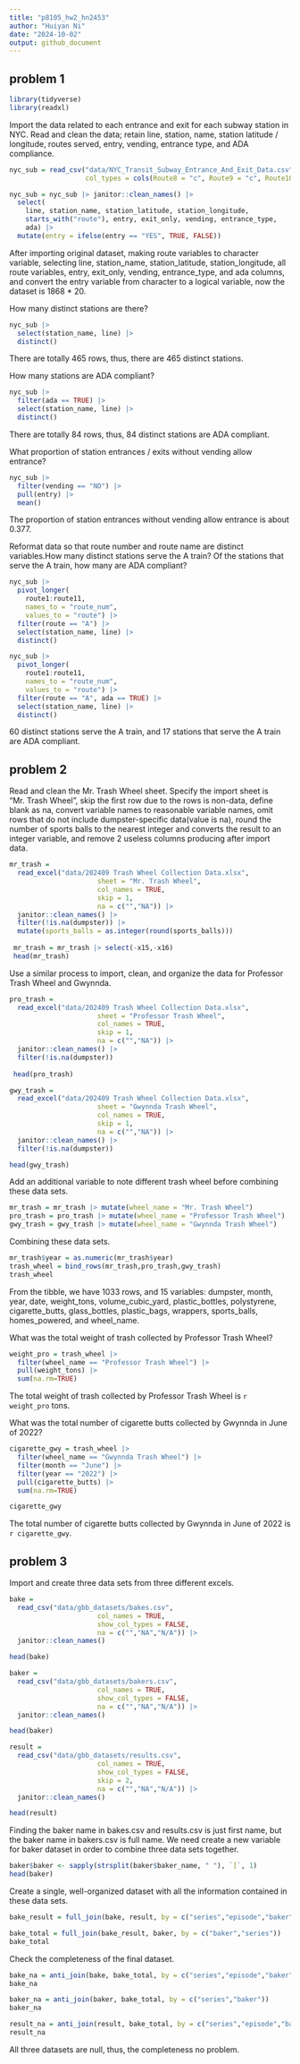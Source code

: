 ```yaml
---
title: "p8105_hw2_hn2453"
author: "Huiyan Ni"
date: "2024-10-02"
output: github_document
---
```


## problem 1

```r
library(tidyverse)
library(readxl)
```

Import the data related to each entrance and exit for each subway station in NYC.
Read and clean the data; retain line, station, name, station latitude / longitude, routes served, entry, vending, entrance type, and ADA compliance.
```r
nyc_sub = read_csv("data/NYC_Transit_Subway_Entrance_And_Exit_Data.csv",
                   col_types = cols(Route8 = "c", Route9 = "c", Route10 = "c", Route11 = "c"))

nyc_sub = nyc_sub |> janitor::clean_names() |> 
  select(
    line, station_name, station_latitude, station_longitude, 
    starts_with("route"), entry, exit_only, vending, entrance_type, 
    ada) |> 
  mutate(entry = ifelse(entry == "YES", TRUE, FALSE))

```
After importing original dataset, making route variables to character variable, selecting line, station_name, station_latitude, station_longitude, all route variables, entry, exit_only, vending, entrance_type, and ada columns, and convert the entry variable from character to a logical variable, now the dataset is 1868 * 20.   

How many distinct stations are there?
```r
nyc_sub |> 
  select(station_name, line) |> 
  distinct()
```
There are totally 465 rows, thus, there are 465 distinct stations.

How many stations are ADA compliant?
```r
nyc_sub |> 
  filter(ada == TRUE) |> 
  select(station_name, line) |> 
  distinct()
```
There are totally 84 rows, thus, 84 distinct stations are ADA compliant.

What proportion of station entrances / exits without vending allow entrance?
```r
nyc_sub |> 
  filter(vending == "NO") |> 
  pull(entry) |> 
  mean()
```
The proportion of station entrances without vending allow entrance is about 0.377.

Reformat data so that route number and route name are distinct variables.How many distinct stations serve the A train? Of the stations that serve the A train, how many are ADA compliant?
```r
nyc_sub |> 
  pivot_longer(
    route1:route11,
    names_to = "route_num",
    values_to = "route") |> 
  filter(route == "A") |> 
  select(station_name, line) |> 
  distinct()

nyc_sub |> 
  pivot_longer(
    route1:route11,
    names_to = "route_num",
    values_to = "route") |> 
  filter(route == "A", ada == TRUE) |> 
  select(station_name, line) |> 
  distinct()

```
60 distinct stations serve the A train, and 17 stations that serve the A train are ADA compliant.

## problem 2

Read and clean the Mr. Trash Wheel sheet. Specify the import sheet is "Mr. Trash Wheel", skip the first row due to the rows is non-data, define blank as na, convert variable names to reasonable variable names, omit rows that do not include dumpster-specific data(value is na), round the number of sports balls to the nearest integer and converts the result to an integer variable, and remove 2 useless columns producing after import data.
```r
mr_trash = 
  read_excel("data/202409 Trash Wheel Collection Data.xlsx", 
                      sheet = "Mr. Trash Wheel",
                      col_names = TRUE,
                      skip = 1,
                      na = c("","NA")) |> 
  janitor::clean_names() |>
  filter(!is.na(dumpster)) |>
  mutate(sports_balls = as.integer(round(sports_balls)))
  
 mr_trash = mr_trash |> select(-x15,-x16)
 head(mr_trash)
```
Use a similar process to import, clean, and organize the data for Professor Trash Wheel and Gwynnda.
```r
pro_trash = 
  read_excel("data/202409 Trash Wheel Collection Data.xlsx", 
                      sheet = "Professor Trash Wheel",
                      col_names = TRUE,
                      skip = 1,
                      na = c("","NA")) |> 
  janitor::clean_names() |>
  filter(!is.na(dumpster))
  
 head(pro_trash)
```
```r
gwy_trash = 
  read_excel("data/202409 Trash Wheel Collection Data.xlsx", 
                      sheet = "Gwynnda Trash Wheel",
                      col_names = TRUE,
                      skip = 1,
                      na = c("","NA")) |> 
  janitor::clean_names() |>
  filter(!is.na(dumpster))

head(gwy_trash)
```

Add an additional variable to note different trash wheel before combining these data sets.
```r
mr_trash = mr_trash |> mutate(wheel_name = "Mr. Trash Wheel")
pro_trash = pro_trash |> mutate(wheel_name = "Professor Trash Wheel")
gwy_trash = gwy_trash |> mutate(wheel_name = "Gwynnda Trash Wheel")

```

Combining these data sets.
```r
mr_trash$year = as.numeric(mr_trash$year)
trash_wheel = bind_rows(mr_trash,pro_trash,gwy_trash)
trash_wheel
```
From the tibble, we have 1033 rows, and 15 variables: dumpster, month, year, date, weight_tons, volume_cubic_yard, plastic_bottles, polystyrene, cigarette_butts, glass_bottles, plastic_bags, wrappers, sports_balls, homes_powered, and wheel_name. 

What was the total weight of trash collected by Professor Trash Wheel?
```r
weight_pro = trash_wheel |> 
  filter(wheel_name == "Professor Trash Wheel") |> 
  pull(weight_tons) |> 
  sum(na.rm=TRUE)
```

The total weight of trash collected by Professor Trash Wheel is `r weight_pro` tons. 

What was the total number of cigarette butts collected by Gwynnda in June of 2022?
```r
cigarette_gwy = trash_wheel |>
  filter(wheel_name == "Gwynnda Trash Wheel") |>
  filter(month == "June") |>
  filter(year == "2022") |>
  pull(cigarette_butts) |>
  sum(na.rm=TRUE)

cigarette_gwy
```
The total number of cigarette butts collected by Gwynnda in June of 2022 is `r cigarette_gwy`.

## problem 3

Import and create three data sets from three different excels. 
```r
bake = 
  read_csv("data/gbb_datasets/bakes.csv", 
                      col_names = TRUE,
                      show_col_types = FALSE,
                      na = c("","NA","N/A")) |> 
  janitor::clean_names() 

head(bake)

baker = 
  read_csv("data/gbb_datasets/bakers.csv", 
                      col_names = TRUE,
                      show_col_types = FALSE,
                      na = c("","NA","N/A")) |> 
  janitor::clean_names() 

head(baker)

result = 
  read_csv("data/gbb_datasets/results.csv", 
                      col_names = TRUE,
                      show_col_types = FALSE,
                      skip = 2,
                      na = c("","NA","N/A")) |> 
  janitor::clean_names() 

head(result)

```
Finding the baker name in bakes.csv and results.csv is just first name, but the baker name in bakers.csv is full name. We need create a new variable for baker dataset in order to combine three data sets together. 
```r
baker$baker <- sapply(strsplit(baker$baker_name, " "), `[`, 1)
head(baker)
```

Create a single, well-organized dataset with all the information contained in these data sets.
```r
bake_result = full_join(bake, result, by = c("series","episode","baker"))

bake_total = full_join(bake_result, baker, by = c("baker","series"))
bake_total

```
Check the completeness of the final dataset.
```r
bake_na = anti_join(bake, bake_total, by = c("series","episode","baker"))
bake_na

baker_na = anti_join(baker, bake_total, by = c("series","baker"))
baker_na

result_na = anti_join(result, bake_total, by = c("series","episode","baker"))
result_na
```
All three datasets are null, thus, the completeness no problem. 


